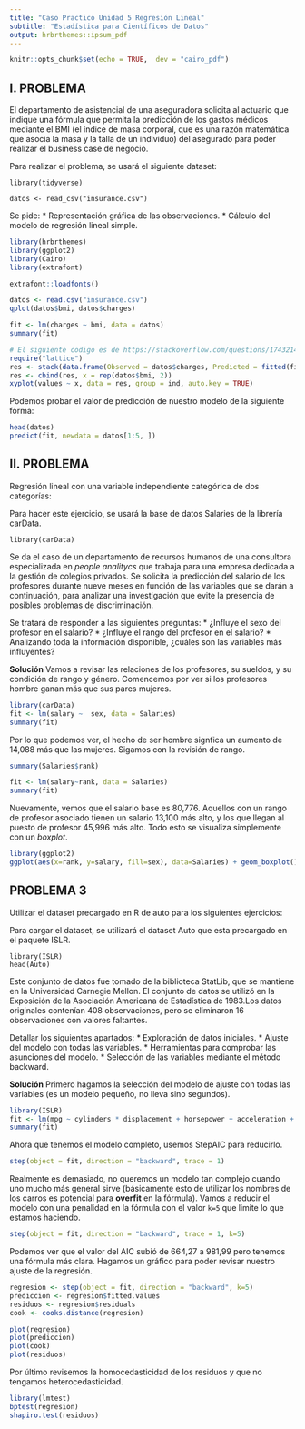 ```yaml
---
title: "Caso Practico Unidad 5 Regresión Lineal"
subtitle: "Estadística para Científicos de Datos"
output: hrbrthemes::ipsum_pdf
---
```


```r
knitr::opts_chunk$set(echo = TRUE,  dev = "cairo_pdf")
```

## I. PROBLEMA
El departamento de asistencial de una aseguradora solicita al actuario que indique una fórmula que permita la predicción de los gastos médicos mediante el BMI (el índice de masa corporal, que es una razón matemática que asocia la masa y la talla de un individuo) del asegurado para poder realizar el business case de negocio.

Para realizar el problema, se usará el siguiente dataset:

```
library(tidyverse)

datos <- read_csv("insurance.csv")
```

Se pide:
* Representación gráfica de las observaciones.
* Cálculo del modelo de regresión lineal simple.

```r
library(hrbrthemes)
library(ggplot2)
library(Cairo)
library(extrafont)

extrafont::loadfonts()

datos <- read.csv("insurance.csv")
qplot(datos$bmi, datos$charges)

fit <- lm(charges ~ bmi, data = datos)
summary(fit)

# El siguiente codigo es de https://stackoverflow.com/questions/17432142/plot-the-observed-and-fitted-values-from-a-linear-regression-using-xyplot-from
require("lattice")
res <- stack(data.frame(Observed = datos$charges, Predicted = fitted(fit)))
res <- cbind(res, x = rep(datos$bmi, 2))
xyplot(values ~ x, data = res, group = ind, auto.key = TRUE)
```

Podemos probar el valor de predicción de nuestro modelo de la siguiente forma:

```r
head(datos)
predict(fit, newdata = datos[1:5, ])

```

## II. PROBLEMA
Regresión lineal con una variable independiente categórica de dos categorías:

Para hacer este ejercicio, se usará la base de datos Salaries de la librería carData.

```
library(carData)
```

Se da el caso de un departamento de recursos humanos de una consultora especializada en _people analitycs_ que trabaja para una empresa dedicada a la gestión de colegios privados. Se solicita la predicción del salario de los profesores durante nueve meses en función de las variables que se darán a continuación, para analizar una investigación que evite la presencia de posibles problemas de discriminación.

Se tratará de responder a las siguientes preguntas:
* ¿Influye el sexo del profesor en el salario?
* ¿Influye el rango del profesor en el salario? 
* Analizando toda la información disponible, ¿cuáles son las variables más influyentes?

**Solución**
Vamos a revisar las relaciones de los profesores, su sueldos, y su condición de rango y género. Comencemos por ver si los profesores hombre ganan más que sus pares mujeres. 

```r
library(carData)
fit <- lm(salary ~  sex, data = Salaries)
summary(fit)
```

Por lo que podemos ver, el hecho de ser hombre signfica un aumento de 14,088 más que las mujeres. Sigamos con la revisión de rango.

```r
summary(Salaries$rank)

fit <- lm(salary~rank, data = Salaries)
summary(fit)

```

Nuevamente, vemos que el salario base es 80,776. Aquellos con un rango de profesor asociado tienen un salario 13,100 más alto, y los que llegan al puesto de profesor 45,996 más alto. Todo esto se visualiza simplemente con un _boxplot_.

```r
library(ggplot2)
ggplot(aes(x=rank, y=salary, fill=sex), data=Salaries) + geom_boxplot()
```

## PROBLEMA 3
Utilizar el dataset precargado en R de auto para los siguientes ejercicios:

Para cargar el dataset, se utilizará el dataset Auto que esta precargado en el paquete ISLR.

```
library(ISLR)
head(Auto)
```

Este conjunto de datos fue tomado de la biblioteca StatLib, que se mantiene en la Universidad Carnegie Mellon. El conjunto de datos se utilizó en la Exposición de la Asociación Americana de Estadística de 1983.Los datos originales contenían 408 observaciones, pero se eliminaron 16 observaciones con valores faltantes.

Detallar los siguientes apartados:
* Exploración de datos iniciales.
* Ajuste del modelo con todas las variables.
* Herramientas para comprobar las asunciones del modelo.
* Selección de las variables mediante el método backward.

**Solución**
Primero hagamos la selección del modelo de ajuste con todas las variables (es un modelo pequeño, no lleva sino segundos).

```r
library(ISLR)
fit <- lm(mpg ~ cylinders * displacement + horsepower + acceleration + year + origin + name, data = Auto)
summary(fit)
```

Ahora que tenemos el modelo completo, usemos StepAIC para reducirlo.

```r
step(object = fit, direction = "backward", trace = 1)
```

Realmente es demasiado, no queremos un modelo tan complejo cuando uno mucho más general sirve (básicamente esto de utilizar los nombres de los carros es potencial para **overfit** en la fórmula). Vamos a reducir el modelo con una penalidad en la fórmula con el valor `k=5` que limite lo que estamos haciendo. 

```r
step(object = fit, direction = "backward", trace = 1, k=5)
```

Podemos ver que el valor del AIC subió de 664,27 a 981,99 pero tenemos una fórmula más clara. Hagamos un gráfico para poder revisar nuestro ajuste de la regresión. 

```r
regresion <- step(object = fit, direction = "backward", k=5)
prediccion <- regresion$fitted.values
residuos <- regresion$residuals
cook <- cooks.distance(regresion)

plot(regresion)
plot(prediccion)
plot(cook)
plot(residuos)
```

Por último revisemos la homocedasticidad de los residuos y que no tengamos heterocedasticidad. 

```r
library(lmtest)
bptest(regresion)
shapiro.test(residuos)
```



